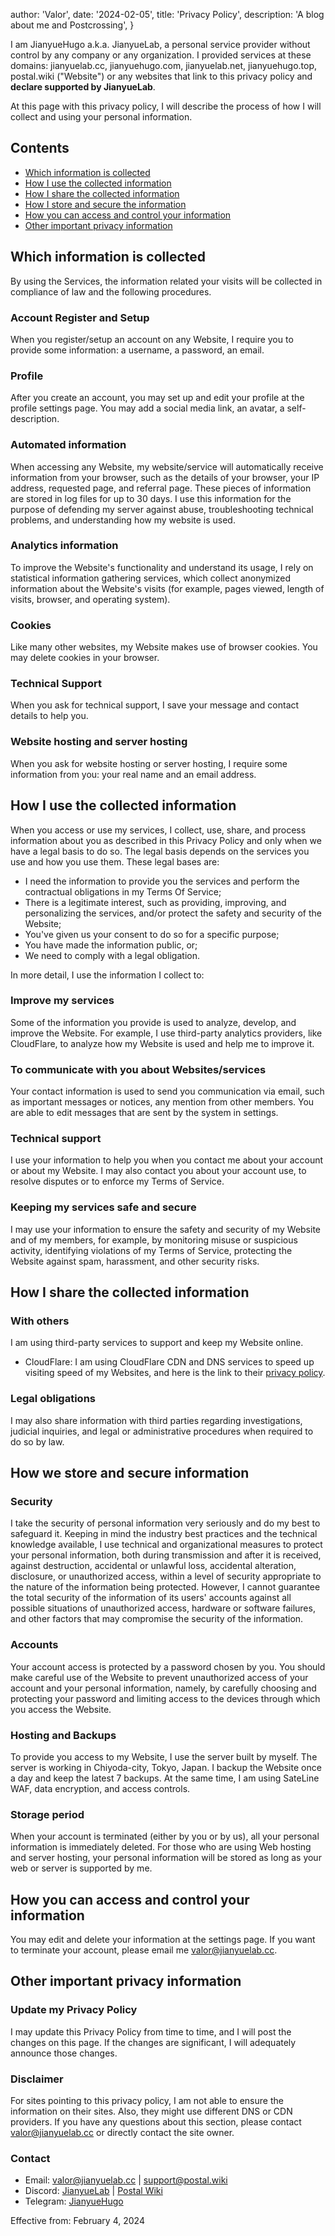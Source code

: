 
  author: 'Valor',
  date: '2024-02-05',
  title: 'Privacy Policy',
  description:
    'A blog about me and Postcrossing',
}


I am JianyueHugo a.k.a. JianyueLab, a personal service provider without control by any company or any organization. I provided services at these domains: jianyuelab.cc, jianyuehugo.com, jianyuelab.net, jianyuehugo.top, postal.wiki ("Website") or any websites that link to this privacy policy and **declare supported by JianyueLab**.

At this page with this privacy policy, I will describe the process of how I will collect and using your personal information.

## Contents

- [Which information is collected](#collect)
- [How I use the collected information](#use)
- [How I share the collected information](#share)
- [How I store and secure the information](#store)
- [How you can access and control your information](#access)
- [Other important privacy information](#other)

## Which information is collected <span id="collect"></span>

By using the Services, the information related your visits will be collected in compliance of law and the following procedures.

### Account Register and Setup

When you register/setup an account on any Website, I require you to provide some information: a username, a password, an email.

### Profile

After you create an account, you may set up and edit your profile at the profile settings page. You may add a social media link, an avatar, a self-description.

### Automated information

When accessing any Website, my website/service will automatically receive information from your browser, such as the details of your browser, your IP address, requested page, and referral page. These pieces of information are stored in log files for up to 30 days. I use this information for the purpose of defending my server against abuse, troubleshooting technical problems, and understanding how my website is used.

### Analytics information

To improve the Website's functionality and understand its usage, I rely on statistical information gathering services, which collect anonymized information about the Website's visits (for example, pages viewed, length of visits, browser, and operating system).

### Cookies

Like many other websites, my Website makes use of browser cookies. You may delete cookies in your browser.

### Technical Support

When you ask for technical support, I save your message and contact details to help you.

### Website hosting and server hosting

When you ask for website hosting or server hosting, I require some information from you: your real name and an email address.

## How I use the collected information <span id="use"></span>

When you access or use my services, I collect, use, share, and process information about you as described in this Privacy Policy and only when we have a legal basis to do so. The legal basis depends on the services you use and how you use them. These legal bases are:

- I need the information to provide you the services and perform the contractual obligations in my Terms Of Service;
- There is a legitimate interest, such as providing, improving, and personalizing the services, and/or protect the safety and security of the Website;
- You've given us your consent to do so for a specific purpose;
- You have made the information public, or;
- We need to comply with a legal obligation.

In more detail, I use the information I collect to:

### Improve my services

Some of the information you provide is used to analyze, develop, and improve the Website. For example, I use third-party analytics providers, like CloudFlare, to analyze how my Website is used and help me to improve it.

### To communicate with you about Websites/services

Your contact information is used to send you communication via email, such as important messages or notices, any mention from other members. You are able to edit messages that are sent by the system in settings.

### Technical support

I use your information to help you when you contact me about your account or about my Website. I may also contact you about your account use, to resolve disputes or to enforce my Terms of Service.

### Keeping my services safe and secure

I may use your information to ensure the safety and security of my Website and of my members, for example, by monitoring misuse or suspicious activity, identifying violations of my Terms of Service, protecting the Website against spam, harassment, and other security risks.

## How I share the collected information <span id="share"></span>

### With others

I am using third-party services to support and keep my Website online.

- CloudFlare: I am using CloudFlare CDN and DNS services to speed up visiting speed of my Websites, and here is the link to their [privacy policy](https://www.cloudflare.com/privacypolicy).

### Legal obligations

I may also share information with third parties regarding investigations, judicial inquiries, and legal or administrative procedures when required to do so by law.

## How we store and secure information <span id="store"></span>

### Security

I take the security of personal information very seriously and do my best to safeguard it. Keeping in mind the industry best practices and the technical knowledge available, I use technical and organizational measures to protect your personal information, both during transmission and after it is received, against destruction, accidental or unlawful loss, accidental alteration, disclosure, or unauthorized access, within a level of security appropriate to the nature of the information being protected. However, I cannot guarantee the total security of the information of its users' accounts against all possible situations of unauthorized access, hardware or software failures, and other factors that may compromise the security of the information.

### Accounts

Your account access is protected by a password chosen by you. You should make careful use of the Website to prevent unauthorized access of your account and your personal information, namely, by carefully choosing and protecting your password and limiting access to the devices through which you access the Website.

### Hosting and Backups

To provide you access to my Website, I use the server built by myself. The server is working in Chiyoda-city, Tokyo, Japan. I backup the Website once a day and keep the latest 7 backups. At the same time, I am using SateLine WAF, data encryption, and access controls.

### Storage period

When your account is terminated (either by you or by us), all your personal information is immediately deleted. For those who are using Web hosting and server hosting, your personal information will be stored as long as your web or server is supported by me.

## How you can access and control your information <span id="access"></span>

You may edit and delete your information at the settings page. If you want to terminate your account, please email me [valor@jianyuelab.cc](mailto:valor@jianyuelab.cc).

## Other important privacy information <span id="other"></span>

### Update my Privacy Policy

I may update this Privacy Policy from time to time, and I will post the changes on this page. If the changes are significant, I will adequately announce those changes.

### Disclaimer

For sites pointing to this privacy policy, I am not able to ensure the information on their sites. Also, they might use different DNS or CDN providers. If you have any questions about this section, please contact [valor@jianyuelab.cc](mailto:valor@jianyuelab.cc) or directly contact the site owner.

### Contact

- Email: [valor@jianyuelab.cc](mailto:valor@jianyuelab.cc) | [support@postal.wiki](mailto:support@postal.wiki)
- Discord: [JianyueLab](https://discord.gg/9KUcSgrE) | [Postal Wiki](https://discord.gg/32cCWss3My)
- Telegram: [JianyueHugo](https://t.me/JianyueHugo)

Effective from: February 4, 2024
